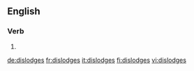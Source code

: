 ==English==

===Verb===
{{head|en|verb form}}

# {{en-third-person singular of|dislodge}}

[[de:dislodges]]
[[fr:dislodges]]
[[it:dislodges]]
[[fi:dislodges]]
[[vi:dislodges]]